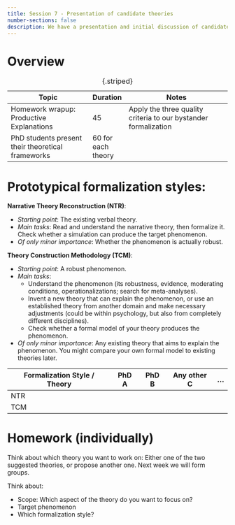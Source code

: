 ---
title: Session 7 - Presentation of candidate theories
number-sections: false
description: We have a presentation and initial discussion of candidate theories for the next formalization exercise.
---

# Overview

| Topic                                              | Duration           | Notes                                                           |
| -------------------------------------------------- | ------------------ | --------------------------------------------------------------- |
| Homework wrapup: Productive Explanations           | 45                 | Apply the three quality criteria to our bystander formalization |
| PhD students present their theoretical frameworks  | 60 for each theory |                                                                 |
: {.striped}


# Prototypical formalization styles:

**Narrative Theory Reconstruction (NTR)**: 

- *Starting point*: The existing verbal theory.
- *Main tasks*: Read and understand the narrative theory, then formalize it. Check whether a simulation can produce the target phenomenon.
- *Of only minor importance*: Whether the phenomenon is actually robust.

**Theory Construction Methodology (TCM)**: 

- *Starting point*: A robust phenomenon.
- *Main tasks*: 
  - Understand the phenomenon (its robustness, evidence, moderating conditions, operationalizations; search for meta-analyses). 
  - Invent a new theory that can explain the phenomenon, or use an established theory from another domain and make necessary adjustments (could be within psychology, but also from completely different disciplines).
  - Check whether a formal model of your theory produces the phenomenon. 
- *Of only minor importance*: Any existing theory that aims to explain the phenomenon. You might compare your own formal model to existing theories later.


<div class="table-grid">
| Formalization Style / Theory | PhD A | PhD B | Any other C | ... |
| ---------------------------- | ----- | ----- | ----------- | --- |
| NTR                          |       |       |             |     |
| TCM                          |       |       |             |     |

</div>

# Homework (individually)

Think about which theory you want to work on: Either one of the two suggested theories, or propose another one. Next week we will form groups.

Think about:

- Scope: Which aspect of the theory do you want to focus on?
- Target phenomenon
- Which formalization style?